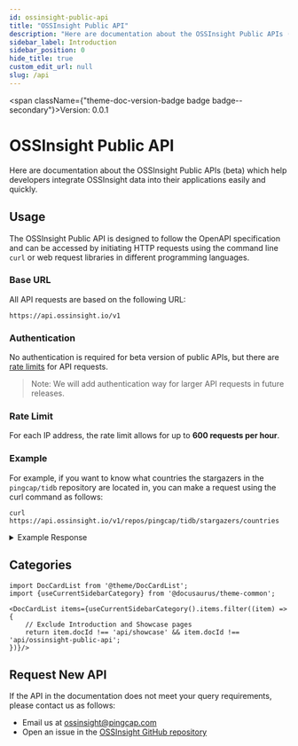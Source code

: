```yaml
---
id: ossinsight-public-api
title: "OSSInsight Public API"
description: "Here are documentation about the OSSInsight Public APIs (beta) which help developers integrate OSSInsight data into their applications easily and quickly."
sidebar_label: Introduction
sidebar_position: 0
hide_title: true
custom_edit_url: null
slug: /api
---
```



<span className={"theme-doc-version-badge badge badge--secondary"}>Version: 0.0.1</span>

# OSSInsight Public API




Here are documentation about the OSSInsight Public APIs (beta) which help developers integrate OSSInsight data into their applications easily and quickly.

## Usage

The OSSInsight Public API is designed to follow the OpenAPI specification and can be accessed by initiating HTTP requests using the command line `curl` or web request libraries in different programming languages.

### Base URL

All API requests are based on the following URL:

```shell
https://api.ossinsight.io/v1
```

### Authentication

No authentication is required for beta version of public APIs, but there are [rate limits](#rate-limit) for API requests.

> Note:
> We will add authentication way for larger API requests in future releases.

### Rate Limit

For each IP address, the rate limit allows for up to **600 requests per hour**.

### Example

For example, if you want to know what countries the stargazers in the `pingcap/tidb` repository are located in, you can make a request using the curl command as follows:

```shell
curl https://api.ossinsight.io/v1/repos/pingcap/tidb/stargazers/countries
```

<details>

<summary>Example Response</summary>

```json
{
  "type": "sql_endpoint",
  "data": {
    "columns": [
      {
        "col": "country_or_area",
        "data_type": "CHAR",
        "nullable": true
      },
      {
        "col": "count",
        "data_type": "BIGINT",
        "nullable": true
      },
      {
        "col": "percentage",
        "data_type": "DECIMAL",
        "nullable": true
      }
    ],
    "rows": [
      {
        "count": "9183",
        "country_or_area": "CN",
        "percentage": "0.5936"
      },
      {
        "count": "1542",
        "country_or_area": "US",
        "percentage": "0.0997"
      },
      {
        "count": "471",
        "country_or_area": "JP",
        "percentage": "0.0304"
      }
    ],
    "result": {
      "code": 200,
      "message": "Query OK!",
      "start_ms": 1690351487809,
      "end_ms": 1690351487930,
      "latency": "121ms",
      "row_count": 132,
      "row_affect": 0,
      "limit": 300,
      "databases": [
        "gharchive_dev"
      ]
    }
  }
}
```

</details>

## Categories

```mdx-code-block
import DocCardList from '@theme/DocCardList';
import {useCurrentSidebarCategory} from '@docusaurus/theme-common';

<DocCardList items={useCurrentSidebarCategory().items.filter((item) => {
    // Exclude Introduction and Showcase pages
    return item.docId !== 'api/showcase' && item.docId !== 'api/ossinsight-public-api';
})}/>
```

## Request New API 

If the API in the documentation does not meet your query requirements, please contact us as follows:

- Email us at ossinsight@pingcap.com
- Open an issue in the [OSSInsight GitHub repository](https://github.com/pingcap/ossinsight/issues/new?assignees=&labels=type%2Ffeature&projects=&template=feature_request.md&title=New%20API)


